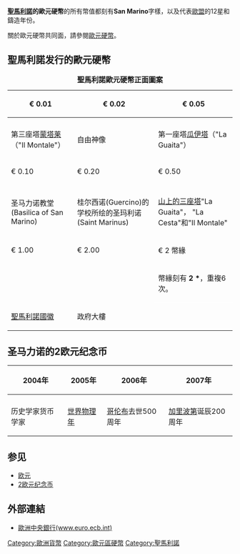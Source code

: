 '''[[聖馬利諾|聖馬利諾]]的歐元硬幣'''的所有幣值都刻有'''San Marino'''字樣，以及代表[[歐洲聯盟|歐盟]]的12星和鑄造年份。

關於歐元硬幣共同面，請參閱[[歐元硬幣|歐元硬幣]]。

==聖馬利諾发行的歐元硬幣==
{| border="2" cellpadding="4" cellspacing="0" style="margin: 1em 1em 1em 0; border: 1px #aaa solid; border-collapse: collapse; font-size: 95%;"
|+ '''聖馬利諾歐元硬幣正面圖案'''
|- style="background:#CCCCCC"
! € 0.01
! € 0.02
! € 0.05
|-
| <center></center>
| <center></center>
| <center></center>
|- 
|第三座塔[[蒙塔萊_(聖馬力諾)|蒙塔莱]]（"Il Montale"）
|自由神像
|第一座塔[[瓜伊塔|瓜伊塔]]（"La Guaita"） 
|- style="background:#CCCCCC"
! € 0.10
! € 0.20
! € 0.50
|-
| <center></center>
| <center></center>
| <center></center>
|- 
|圣马力诺教堂(Basilica of San Marino)
|桂尔西诺(Guercino)的学校所绘的圣玛利诺(Saint Marinus)
|[[圣马力诺三塔|山上的三座塔]]"La Guaita"， "La Cesta"和"Il Montale"
|- style="background:#CCCCCC"
! € 1.00
! € 2.00
! € 2 幣緣
|- 
| <center></center>
| <center></center>
| style="border-bottom:1px solid white;" | 幣緣刻有 '''2 *'''，重複6次。
|- 
|[[聖馬利諾國徽|聖馬利諾國徽]]
|政府大樓 
|}

==圣马力诺的2欧元纪念币==
{| border="2" cellpadding="4" cellspacing="0" style="margin: 1em 1em 1em 0; border: 1px #aaa solid; border-collapse: collapse; font-size: 95%;"
|- style="background:#CCCCCC"
! 2004年
! 2005年
! 2006年
! 2007年
|-
| <center></center>
| <center></center>
| <center></center>
| <center></center>
|- 
|历史学家货币学家<br>{{tsl|en|Bartolomeo Borghesi|巴托罗缪·博尔格西}}
|[[2005_世界物理年|世界物理年]]
|[[哥伦布|哥伦布]]去世500周年
|[[加里波第|加里波第]]诞辰200周年
|}

==参见==
*[[欧元|欧元]]
*[[2欧元纪念币|2欧元纪念币]]

==外部連結==
*[http://www.euro.ecb.int 歐洲中央銀行(www.euro.ecb.int)] {{Wayback|url=http://www.euro.ecb.int/ |date=20061216231414 }}
{{歐元硬幣選單}}

[[Category:歐洲貨幣|Category:歐洲貨幣]]
[[Category:歐元區硬幣|Category:歐元區硬幣]]
[[Category:聖馬利諾|Category:聖馬利諾]]